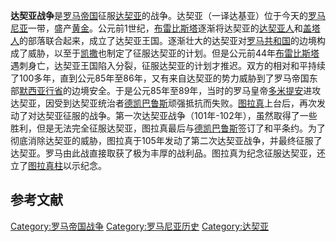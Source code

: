 {{Infobox Military Conflict
|conflict= 达契亚战争
|partof=
|image=
|caption=达契亚人向城堡内的罗马人进攻
|date= 101年- 102年 和 105年-106年
|place=[[达契亚|达契亚]]
|casus=
|territory= 达契亚被并入罗马帝国
|result= 罗马帝国获胜
|combatant1= [[达契亚|达契亚王国]]
|combatant2= {{flag|Roman Empire}}<br>[[伊阿居格人|伊阿居格人]]
|commander1=[[德凯巴鲁斯|德凯巴鲁斯]]
|commander2=[[图拉真|图拉真]]
| strength1         = 200,000名达契亚人{{sfn|Le Roux|1998|p=73}}<br /> 日耳曼人和萨尔马提亚人聯盟
| strength2         =150,000-175,000人{{sfn|Le Roux|1998|p=73}}
| casualties1       = 慘重<br>
500,000人被俘<ref>Cassius Dio, LXVIII, 14, 4-5.<br />Filippo Coarelli, ''Trajan's column'', Roma, 1999, tavv. 164-165 (CI-CII/CXXXVII-CXL) pp. 208-209.</ref><ref>[[Pliny_the_younger|Pliny the younger]], Epistulae, VIII, 4, 2.</ref>
| casualties2       = 未知
}}
{{罗马尼亚历史}}
'''达契亚战争'''是[[罗马帝国|罗马帝国]]征服[[达契亚|达契亚]]的战争。达契亚（一译达基亚）位于今天的[[罗马尼亚|罗马尼亚]]一带，盛产[[黄金|黄金]]。公元前1世纪，[[布雷比斯塔|布雷比斯塔]]逐渐将达契亚的[[达契亚人|达契亚人]]和[[盖塔人|盖塔人]]的部落联合起来，成立了达契亚王国。逐渐壮大的达契亚对[[罗马共和国|罗马共和国]]的边境构成了威胁，以至于[[凯撒|凯撒]]也制定了征服达契亚的计划。但是公元前44年[[布雷比斯塔|布雷比斯塔]]遇刺身亡，达契亚王国陷入分裂，征服达契亚的计划才推迟。双方的相对和平持续了100多年，直到公元85年至86年，又有来自达契亚的势力威胁到了罗马帝国东部[[默西亚_(罗马帝国行省)|默西亚行省]]的边境安全。于是公元85年至89年，当时的罗马皇帝[[多米提安|多米提安]]进攻达契亚，因受到达契亚统治者[[德凯巴鲁斯|德凯巴鲁斯]]顽强抵抗而失败。[[图拉真|图拉真]]上台后，再次发动了对达契亚征服的战争。第一次达契亚战争（101年-102年），虽然取得了一些胜利，但是无法完全征服达契亚，图拉真最后与[[德凯巴鲁斯|德凯巴鲁斯]]签订了和平条约。为了彻底消除达契亚的威胁，图拉真于105年发动了第二次达契亚战争，并最终征服了达契亚。罗马由此战直接取获了极为丰厚的战利品。图拉真为纪念征服达契亚，还立了[[图拉真柱|图拉真柱]]以示纪念。
== 参考文献 ==
{{Reflist}}

{{古罗马战争}}

[[Category:罗马帝国战争|Category:罗马帝国战争]]
[[Category:罗马尼亚历史|Category:罗马尼亚历史]]
[[Category:达契亚|Category:达契亚]]